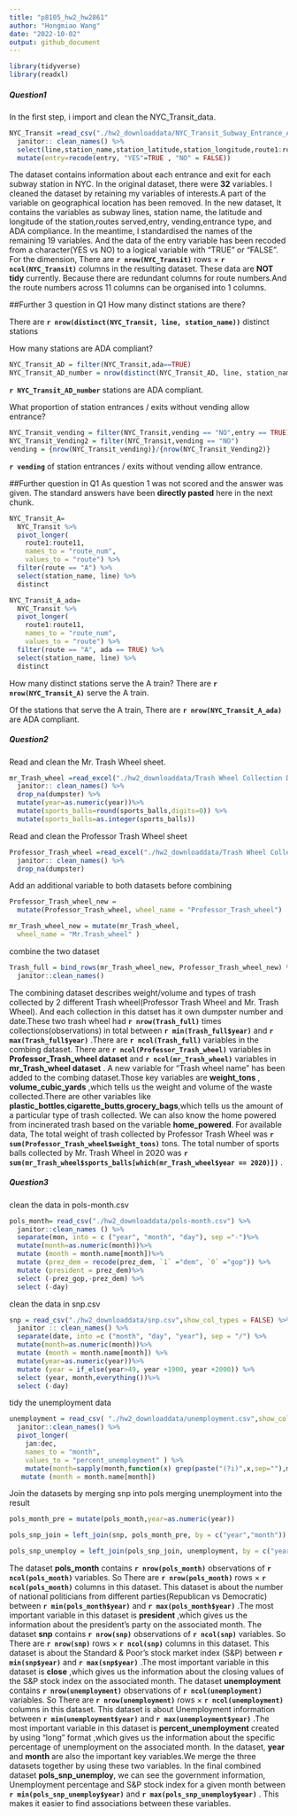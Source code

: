 ```yaml
---
title: "p8105_hw2_hw2861"
author: "Hongmiao Wang"
date: "2022-10-02"
output: github_document
---
```



```r
library(tidyverse)
library(readxl)
```

##### Question1 #####

In the first step, i import and clean the NYC_Transit_data.
```r
NYC_Transit =read_csv("./hw2_downloaddata/NYC_Transit_Subway_Entrance_And_Exit_Data.csv",col_types = cols(Route8 = "c", Route9 = "c", Route10 = "c", Route11 = "c")) %>% 
  janitor:: clean_names() %>% 
  select(line,station_name,station_latitude,station_longitude,route1:route11,entry,vending,entrance_type,ada) %>%
  mutate(entry=recode(entry, "YES"=TRUE , "NO" = FALSE))
```

The dataset contains information about each entrance and exit for each subway station in NYC. In the original dataset, there were **32** variables.
I cleaned the dataset by retaining my variables of interests.A part of the variable on geographical location has been removed.
In the new dataset, It contains the variables as subway lines, station name, the latitude and longitude of the station,routes served,entry, vending,entrance type, and ADA compliance. 
In the meantime, I standardised the names of the remaining 19 variables.
And the data of the entry variable has been recoded from a character(YES vs NO) to a logical variable with "TRUE" or "FALSE".
For the dimension, There are **`r nrow(NYC_Transit)`** rows × **`r ncol(NYC_Transit)`** columns in the resulting dataset. 
These data are **NOT tidy** currently. Because there are redundant columns for route numbers.And the route numbers across 11 columns can be organised into 1 columns.

##Further 3 question in Q1
How many distinct stations are there? 

There are **`r nrow(distinct(NYC_Transit, line, station_name))`** distinct stations


How many stations are ADA compliant?
```r
NYC_Transit_AD = filter(NYC_Transit,ada==TRUE)
NYC_Transit_AD_number = nrow(distinct(NYC_Transit_AD, line, station_name))
```
**`r NYC_Transit_AD_number`** stations are ADA compliant.


What proportion of station entrances / exits without vending allow entrance?
```r
NYC_Transit_vending = filter(NYC_Transit,vending == "NO",entry == TRUE)
NYC_Transit_Vending2 = filter(NYC_Transit,vending == "NO")
vending = {nrow(NYC_Transit_vending)}/{nrow(NYC_Transit_Vending2)}
```
**`r vending`**  of station entrances / exits without vending allow entrance.

##Further question in Q1
As question 1 was not scored and the answer was given. 
The standard answers have been **directly pasted** here in the next chunk.
```r
NYC_Transit_A=
  NYC_Transit %>% 
  pivot_longer(
    route1:route11,
    names_to = "route_num",
    values_to = "route") %>% 
  filter(route == "A") %>% 
  select(station_name, line) %>% 
  distinct

NYC_Transit_A_ada=
  NYC_Transit %>% 
  pivot_longer(
    route1:route11,
    names_to = "route_num",
    values_to = "route") %>% 
  filter(route == "A", ada == TRUE) %>% 
  select(station_name, line) %>% 
  distinct
```
How many distinct stations serve the A train? 
There are **`r nrow(NYC_Transit_A)`**  serve the A train.

Of the stations that serve the A train, There are **`r nrow(NYC_Transit_A_ada)`** are ADA compliant.




##### Question2 #####
Read and clean the Mr. Trash Wheel sheet.

```r
mr_Trash_wheel =read_excel("./hw2_downloaddata/Trash Wheel Collection Data.xlsx",sheet = "Mr. Trash Wheel", range = "A2:N550") %>% 
  janitor:: clean_names() %>% 
  drop_na(dumpster) %>% 
  mutate(year=as.numeric(year))%>% 
  mutate(sports_balls=round(sports_balls,digits=0)) %>% 
  mutate(sports_balls=as.integer(sports_balls))
```

Read and clean the Professor Trash Wheel sheet
```r
Professor_Trash_wheel =read_excel("./hw2_downloaddata/Trash Wheel Collection Data.xlsx",sheet = "Professor Trash Wheel", range = "A2:M97") %>% 
  janitor:: clean_names() %>% 
  drop_na(dumpster) 
```


Add an additional variable to both datasets before combining
```r
Professor_Trash_wheel_new = 
  mutate(Professor_Trash_wheel, wheel_name = "Professor_Trash_wheel")

mr_Trash_wheel_new = mutate(mr_Trash_wheel,
  wheel_name = "Mr.Trash_wheel" )
```

combine the two dataset
```r
Trash_full = bind_rows(mr_Trash_wheel_new, Professor_Trash_wheel_new) %>%
  janitor::clean_names() 

```


The combining dataset describes weight/volume and types of trash collected by 2 different Trash wheel(Professor Trash Wheel and Mr. Trash Wheel). And each collection in this datset has it own dumpster number and date.These two trash wheel had  **`r nrow(Trash_full)`** times collections(observations) in total between  **`r min(Trash_full$year)`**  and  **`r max(Trash_full$year)`** .There are **`r ncol(Trash_full)`** variables in the combing dataset. There are  **`r ncol(Professor_Trash_wheel)`** variables in **Professor_Trash_wheel dataset** and  **`r ncol(mr_Trash_wheel)`** variables in **mr_Trash_wheel dataset** . A new variable for “Trash wheel name” has been added to the combing dataset.Those key variables are  **weight_tons** , **volume_cubic_yards** ,which tells us the weight and volume of the waste collected.There are other variables like **plastic_bottles**,**cigarette_butts**,**grocery_bags**,which tells us the amount of a particular type of trash collected. We can also know the home powered from incinerated trash based on the variable **home_powered**. 
For available data, The total weight of trash collected by Professor Trash Wheel was **`r sum(Professor_Trash_wheel$weight_tons)`** tons.
The total number of sports balls collected by Mr. Trash Wheel in 2020 was **`r sum(mr_Trash_wheel$sports_balls[which(mr_Trash_wheel$year == 2020)])`**  .




##### Question3 #####
clean the data in pols-month.csv
```r
pols_month= read_csv("./hw2_downloaddata/pols-month.csv") %>% 
  janitor::clean_names () %>% 
  separate(mon, into = c ("year", "month", "day"), sep ="-")%>% 
  mutate(month=as.numeric(month))%>% 
  mutate (month = month.name[month])%>%
  mutate (prez_dem = recode(prez_dem, `1` ="dem", `0` ="gop")) %>% 
  mutate (president = prez_dem)%>% 
  select (-prez_gop,-prez_dem) %>% 
  select (-day)

```


clean the data in snp.csv
```r
snp = read_csv("./hw2_downloaddata/snp.csv",show_col_types = FALSE) %>% 
  janitor :: clean_names() %>% 
  separate(date, into =c ("month", "day", "year"), sep = "/") %>% 
  mutate(month=as.numeric(month))%>% 
  mutate (month = month.name[month]) %>% 
  mutate(year=as.numeric(year))%>% 
  mutate (year = if_else(year>49, year +1900, year +2000)) %>% 
  select (year, month,everything())%>% 
  select (-day) 
```

tidy the unemployment data
```r
unemployment = read_csv( "./hw2_downloaddata/unemployment.csv",show_col_types = FALSE ) %>% 
  janitor::clean_names() %>% 
  pivot_longer(
    jan:dec,
    names_to = "month",
    values_to = "percent_unemployment" ) %>%
    mutate(month=sapply(month,function(x) grep(paste("(?i)",x,sep=""),month.abb)))%>% 
   mutate (month = month.name[month]) 

```



Join the datasets by merging snp into pols
merging unemployment into the result
```r
pols_month_pre = mutate(pols_month,year=as.numeric(year))

pols_snp_join = left_join(snp, pols_month_pre, by = c("year","month"))

pols_snp_unemploy = left_join(pols_snp_join, unemployment, by = c("year", "month"))

```


The dataset **pols_month** contains **`r nrow(pols_month)`** observations of **`r ncol(pols_month)`**  variables. So There are **`r nrow(pols_month)`** rows × **`r ncol(pols_month)`** columns in this dataset. This dataset is about the number of national politicians from different parties(Republican vs Democratic) between  **`r min(pols_month$year)`**  and  **`r max(pols_month$year)`** .The most important variable in this dataset is **president** ,which gives us the information about the president's party on the associated month.
The dataset **snp** contains **`r nrow(snp)`** observations of **`r ncol(snp)`**  variables. So There are **`r nrow(snp)`** rows × **`r ncol(snp)`** columns in this dataset. This dataset is about the Standard & Poor’s stock market index (S&P) between  **`r min(snp$year)`**  and  **`r max(snp$year)`** .The most important variable in this dataset is **close** ,which gives us the information about the closing values of the S&P stock index on the associated month.
The dataset **unemployment** contains **`r nrow(unemployment)`** observations of **`r ncol(unemployment)`**  variables. So There are **`r nrow(unemployment)`** rows × **`r ncol(unemployment)`** columns in this dataset. This dataset is about Unemployment information between  **`r min(unemployment$year)`**  and  **`r max(unemployment$year)`** .The most important variable in this dataset is **percent_unemployment** created by using “long” format ,which gives us the information about the specific percentage of unemployment on the associated month.
In the dataset, **year** and **month** are also the important key variables.We merge the three datasets together by using these two variables.
In the final combined dataset **pols_snp_unemploy**, we can see the government information, Unemployment percentage and S&P stock index for a given month between  **`r min(pols_snp_unemploy$year)`**  and  **`r max(pols_snp_unemploy$year)`** . This makes it easier to find associations between these variables.